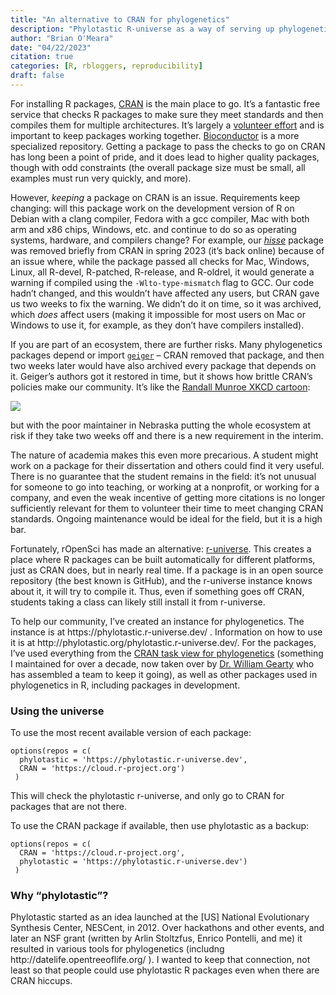 ```yaml
---
title: "An alternative to CRAN for phylogenetics"
description: "Phylotastic R-universe as a way of serving up phylogenetics packages in R"
author: "Brian O'Meara"
date: "04/22/2023"
citation: true
categories: [R, rbloggers, reproducibility] 
draft: false
---
```


For installing R packages, [CRAN](https://cran.r-project.org/) is the main place to go. It's a fantastic free service that checks R packages to make sure they meet standards and then compiles them for multiple architectures. It's largely a [volunteer effort](https://cran.r-project.org/CRAN_team.htm) and is important to keep packages working together. [Bioconductor](https://www.bioconductor.org/) is a more specialized repository. Getting a package to pass the checks to go on CRAN has long been a point of pride, and it does lead to higher quality packages, though with odd constraints (the overall package size must be small, all examples must run very quickly, and more).

However, *keeping* a package on CRAN is an issue. Requirements keep changing: will this package work on the development version of R on Debian with a clang compiler, Fedora with a gcc compiler, Mac with both arm and x86 chips, Windows, etc. and continue to do so as operating systems, hardware, and compilers change? For example, our [*hisse*](https://cran.r-project.org/web/checks/check_results_hisse.html) package was removed briefly from CRAN in spring 2023 (it's back online) because of an issue where, while the package passed all checks for Mac, Windows, Linux, all R-devel, R-patched, R-release, and R-oldrel, it would generate a warning if compiled using the `-Wlto-type-mismatch` flag to GCC. Our code hadn't changed, and this wouldn't have affected any users, but CRAN gave us two weeks to fix the warning. We didn't do it on time, so it was archived, which *does* affect users (making it impossible for most users on Mac or Windows to use it, for example, as they don't have compilers installed). 

If you are part of an ecosystem, there are further risks. Many phylogenetics packages depend or import [`geiger`](https://cran.r-project.org/web/packages/geiger/index.html) -- CRAN removed that package, and then two weeks later would have also archived every package that depends on it. Geiger's authors got it restored in time, but it shows how brittle CRAN's policies make our community. It's like the [Randall Munroe XKCD cartoon](https://xkcd.com/2347/):


![](https://imgs.xkcd.com/comics/dependency_2x.png){fig-alt="XKCD cartoon showing a stack of boxes labeled 'All modern digital infrastructure' carefullly balancing on a small box labeled 'A project some random person in Nebraska has been thanklessly maintaining since 2003'"} 

but with the poor maintainer in Nebraska putting the whole ecosystem at risk if they take two weeks off and there is a new requirement in the interim. 

The nature of academia makes this even more precarious. A student might work on a package for their dissertation and others could find it very useful. There is no guarantee that the student remains in the field: it's not unusual for someone to go into teaching, or working at a nonprofit, or working for a company, and even the weak incentive of getting more citations is no longer sufficiently relevant for them to volunteer their time to meet changing CRAN standards. Ongoing maintenance would be ideal for the field, but it is a high bar. 

Fortunately, rOpenSci has made an alternative: [r-universe](https://ropensci.org/r-universe/). This creates a place where R packages can be built automatically for different platforms, just as CRAN does, but in nearly real time. If a package is in an open source repository (the best known is GitHub), and the r-universe instance knows about it, it will try to compile it. Thus, even if something goes off CRAN, students taking a class can likely still install it from r-universe. 

To help our community, I've created an instance for phylogenetics. The instance is at https://phylotastic.r-universe.dev/ . Information on how to use it is at http://phylotastic.org/phylotastic.r-universe.dev/. For the packages, I've used everything from the [CRAN task view for phylogenetics](https://cran.r-project.org/web/views/Phylogenetics.html) (something I maintained for over a decade, now taken over by [Dr. William Gearty](https://williamgearty.com/) who has assembled a team to keep it going), as well as other packages used in phylogenetics in R, including packages in development.

### Using the universe

To use the most recent available version of each package:

```
options(repos = c(
  phylotastic = 'https://phylotastic.r-universe.dev',
  CRAN = 'https://cloud.r-project.org')
 )
```
 
This will check the phylotastic r-universe, and only go to CRAN for packages that are not there.

To use the CRAN package if available, then use phylotastic as a backup:

```
options(repos = c(
  CRAN = 'https://cloud.r-project.org',
  phylotastic = 'https://phylotastic.r-universe.dev')
 )
```
  
### Why "phylotastic"?
 
Phylotastic started as an idea launched at the [US] National Evolutionary Synthesis Center, NESCent, in 2012. Over hackathons and other events, and later an NSF grant (written by Arlin Stoltzfus, Enrico Pontelli, and me) it resulted in various tools for phylogenetics (includng http://datelife.opentreeoflife.org/ ). I wanted to keep that connection, not least so that people could use phylotastic R packages even when there are CRAN hiccups. 